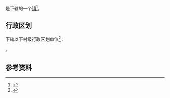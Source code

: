 {{中国乡级行政区|42/03/23/107/000}}

'''{{PAGENAMEBASE}}'''是{{PRC admin/fullname|42/03/23/107/000|3}}下辖的一个[[行政建制镇|镇]]<ref>{{PRC admin/ref sgc|{{PRC admin/parent|42/03/23/107/000}}}}</ref>。

== 行政区划 ==
{{PAGENAMEBASE}}下辖以下村级行政区划单位<ref>{{PRC admin/ref sgc|42/03/23/107/000}}</ref>：

{{PRC admin/children|42/03/23/107/000}}。

== 参考资料 ==
{{reflist}}

{{湖北行政区划小作品}}
{{PRC admin/navcat|42/03/23/107/000}}